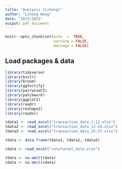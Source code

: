 ```yaml
---
title: "Analysis (Lihong)"
author: "Lihong Wang"
date: "10/5/2021"
output: pdf_document
---
```


```r
knitr::opts_chunk$set(echo  =  TRUE,
                      warning = FALSE, 
                      message = FALSE)
```

## Load packages & data

```r
library(tidyverse)
library(knitr)
library(broom)
library(ggfortify)
library(pairwiseCI)
library(patchwork)
library(ggplot2)
library(readr)
library(reshape2)
library(readxl)
```

```r
tdata1 <- read_excel("transaction_data_1-12.xlsx")
tdata2 <- read_excel("transaction_data_13-24.xlsx")
tdata3 <- read_excel("transaction_data_25-37.xlsx")
```

```r
tdata <- data.frame(tdata1, tdata2, tdata3) 
```

```r
cdata <- read_excel("convfunnel_data.xlsx")
```

```r
tdata <- na.omit(tdata)
cdata <- na.omit(cdata)
```

```r

```

